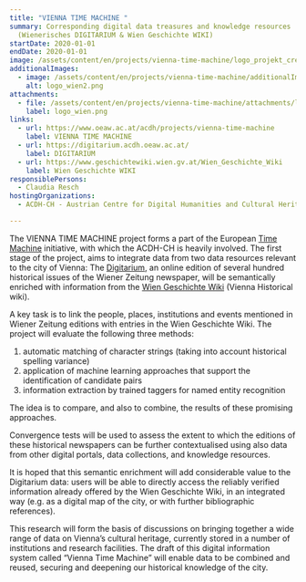 ```yaml
---
title: "VIENNA TIME MACHINE "
summary: Corresponding digital data treasures and knowledge resources
  (Wienerisches DIGITARIUM & Wien Geschichte WIKI)
startDate: 2020-01-01
endDate: 2020-01-01
image: /assets/content/en/projects/vienna-time-machine/logo_projekt_credit_schlager_apa_time_machine_organisation.png
additionalImages:
  - image: /assets/content/en/projects/vienna-time-machine/additionalImages/logo_wien2.png
    alt: logo_wien2.png
attachments:
  - file: /assets/content/en/projects/vienna-time-machine/attachments/logo_wien.png
    label: logo_wien.png
links:
  - url: https://www.oeaw.ac.at/acdh/projects/vienna-time-machine
    label: VIENNA TIME MACHINE
  - url: https://digitarium.acdh.oeaw.ac.at/
    label: DIGITARIUM
  - url: https://www.geschichtewiki.wien.gv.at/Wien_Geschichte_Wiki
    label: Wien Geschichte WIKI
responsiblePersons:
  - Claudia Resch
hostingOrganizations:
  - ACDH-CH - Austrian Centre for Digital Humanities and Cultural Heritage

---
```

The VIENNA TIME MACHINE project forms a part of the European [Time Machine](https://www.timemachine.eu/) initiative, with which the ACDH-CH is heavily involved. The first stage of the project, aims to integrate data from two data resources relevant to the city of Vienna: The [Digitarium](https://digitarium.acdh.oeaw.ac.at/), an online edition of several hundred historical issues of the Wiener Zeitung newspaper, will be semantically enriched with information from the [Wien Geschichte Wiki](https://www.geschichtewiki.wien.gv.at/Wien_Geschichte_Wiki) (Vienna Historical wiki).

A key task is to link the people, places, institutions and events mentioned in Wiener Zeitung editions with entries in the Wien Geschichte Wiki. The project will evaluate the following three methods:

1.  automatic matching of character strings (taking into account historical spelling variance)
2.  application of machine learning approaches that support the identification of candidate pairs
3.  information extraction by trained taggers for named entity recognition

The idea is to compare, and also to combine, the results of these promising approaches.

Convergence tests will be used to assess the extent to which the editions of these historical newspapers can be further contextualised using also data from other digital portals, data collections, and knowledge resources.

It is hoped that this semantic enrichment will add considerable value to the Digitarium data: users will be able to directly access the reliably verified information already offered by the Wien Geschichte Wiki, in an integrated way (e.g. as a digital map of the city, or with further bibliographic references).

This research will form the basis of discussions on bringing together a wide range of data on Vienna’s cultural heritage, currently stored in a number of institutions and research facilities. The draft of this digital information system called “Vienna Time Machine” will enable data to be combined and reused, securing and deepening our historical knowledge of the city.